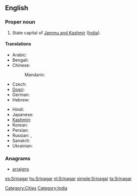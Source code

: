 ==English==
{{wikipedia}}

===Proper noun===
{{en-proper noun}} 

# State capital of [[Jammu and Kashmir]] ([[India]]).

====Translations====
{{trans-top|capital of Jammu and Kashmir, India}}
* Arabic: {{t|ar|سريناجار|m|tr=srinagaar}}
* Bengali: {{t|bn|শ্রীনগর|sc=Beng|xs=Bengali}}
* Chinese:
*: Mandarin: {{t|cmn|斯利那加|tr=Sīlìnàjiā|sc=Hani}}
* Czech: {{t|cs|Šrínagar|m}}
* [[Dogri]]: {{tø|doi|श्रीनगर}}
* German: {{t-|de|Srinagar|n}}
* Hebrew: {{t|he|סרינגאר}}
{{trans-mid}}
* Hindi: {{t|hi|श्रीनगर|tr=śrīnagar|xs=Hindi}}
* Japanese: {{t|ja|シュリーナガル|tr=Shurīnagaru}}
* [[Kashmiri]]: {{t|ks|श्रीनगर|sc=ks-Arab|xs=Kashmiri}}
* Korean: {{t|ko|스리나가르|tr=Seurinagareu|sc=Hang}}
* Persian: {{t|fa|سرینگر|xs=Persian}}
* Russian: {{t|ru|Шринагар|m|tr=Šrinagár}},  {{t|ru|Сринагар|m|tr=Srinagár}}
* Sanskrit: {{t|sa|श्रीनगर|xs=Sanskrit}}
* Ukrainian: {{t|uk|Срінаґар|m|tr=Srinagár|xs=Ukrainian}}
{{trans-bottom}}

[[Category:Cities]]
[[Category:India]]

===Anagrams===
* [[arraigns#English|arraigns]]

[[es:Srinagar]]
[[hu:Srinagar]]
[[nl:Srinagar]]
[[simple:Srinagar]]
[[ta:Srinagar]]